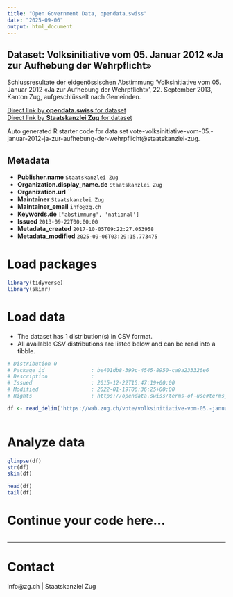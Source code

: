 ```yaml
---
title: "Open Government Data, opendata.swiss"
date: "2025-09-06"
output: html_document
---
```


## Dataset: Volksinitiative vom 05. Januar 2012 «Ja zur Aufhebung der Wehrpflicht»

Schlussresultate der eidgenössischen Abstimmung 'Volksinitiative vom 05. Januar 2012 «Ja zur Aufhebung der Wehrpflicht»', 22. September 2013, Kanton Zug, aufgeschlüsselt nach Gemeinden.

[Direct link by **opendata.swiss** for dataset](https://opendata.swiss/de/dataset/volksinitiative-vom-05-januar-2012-ja-zur-aufhebung-der-wehrpflicht)<br>
[Direct link by **Staatskanzlei Zug** for dataset](https://wab.zug.ch/vote/volksinitiative-vom-05.-januar-2012-ja-zur-aufhebung-der-wehrpflicht/data)

Auto generated R starter code for data set vote-volksinitiative-vom-05.-januar-2012-ja-zur-aufhebung-der-wehrpflicht@staatskanzlei-zug.

## Metadata

- **Publisher.name** `Staatskanzlei Zug`
- **Organization.display_name.de** `Staatskanzlei Zug`
- **Organization.url** ``
- **Maintainer** `Staatskanzlei Zug`
- **Maintainer_email** `info@zg.ch`
- **Keywords.de** `['abstimmung', 'national']`
- **Issued** `2013-09-22T00:00:00`
- **Metadata_created** `2017-10-05T09:22:27.053958`
- **Metadata_modified** `2025-09-06T03:29:15.773475`


# Load packages

```r

library(tidyverse)
library(skimr)

```

# Load data

-   The dataset has 1 distribution(s) in CSV format.
-   All available CSV distributions are listed below and can be read into a tibble.

```r

# Distribution 0
# Package_id               : be401db8-399c-4545-8950-ca9a233326e6
# Description              : 
# Issued                   : 2015-12-22T15:47:19+00:00
# Modified                 : 2022-01-19T06:36:25+00:00
# Rights                   : https://opendata.swiss/terms-of-use#terms_by

df <- read_delim('https://wab.zug.ch/vote/volksinitiative-vom-05.-januar-2012-ja-zur-aufhebung-der-wehrpflicht/data-csv')



```

# Analyze data

```r

glimpse(df)
str(df)
skim(df)

head(df)
tail(df)

```

# Continue your code here...

```r

```

------------------------------------------------------------------------

# Contact

info@zg.ch | Staatskanzlei Zug
